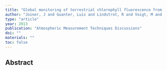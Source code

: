```yaml
---
title: "Global monitoring of terrestrial chlorophyll fluorescence from moderate spectral resolution near-infrared satellite measurements: Methodology, simulations, and application to GOME-2"
author: "Joiner, J and Guanter, Luis and Lindstrot, R and Voigt, M and Vasilkov, AP and Middleton, EM and Huemmrich, KF and Yoshida, Y and Frankenberg, C"
type: "article"
year: 2013
publication: "Atmospheric Measurement Techniques Discussions"
doi: ""
materials: ""
toc: false
---
```


## Abstract

